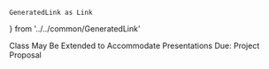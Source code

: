 
    GeneratedLink as Link
} from '../../common/GeneratedLink'

<Alert severity='warning'>
Class May Be Extended to Accommodate Presentations
</Alert>

<Alert severity='info'>
Due: <Link href='/assignments/project/#proposal'>Project Proposal</Link>
</Alert>
